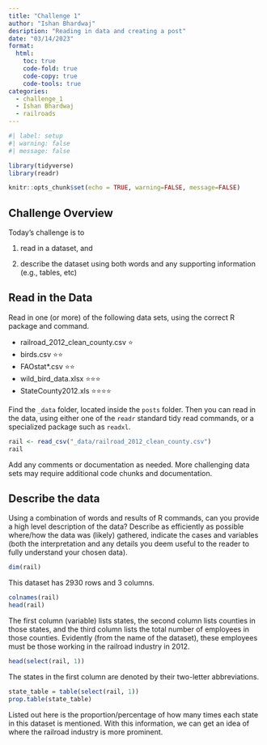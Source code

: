 ```yaml
---
title: "Challenge 1"
author: "Ishan Bhardwaj"
desription: "Reading in data and creating a post"
date: "03/14/2023"
format:
  html:
    toc: true
    code-fold: true
    code-copy: true
    code-tools: true
categories:
  - challenge_1
  - Ishan Bhardwaj
  - railroads
---
```


```r
#| label: setup
#| warning: false
#| message: false

library(tidyverse)
library(readr)

knitr::opts_chunk$set(echo = TRUE, warning=FALSE, message=FALSE)
```

## Challenge Overview

Today's challenge is to

1)  read in a dataset, and

2)  describe the dataset using both words and any supporting information (e.g., tables, etc)

## Read in the Data

Read in one (or more) of the following data sets, using the correct R package and command.

-   railroad_2012_clean_county.csv ⭐
-   birds.csv ⭐⭐
-   FAOstat\*.csv ⭐⭐
-   wild_bird_data.xlsx ⭐⭐⭐
-   StateCounty2012.xls ⭐⭐⭐⭐

Find the `_data` folder, located inside the `posts` folder. Then you can read in the data, using either one of the `readr` standard tidy read commands, or a specialized package such as `readxl`.

```r
rail <- read_csv("_data/railroad_2012_clean_county.csv")
rail
```

Add any comments or documentation as needed. More challenging data sets may require additional code chunks and documentation.

## Describe the data

Using a combination of words and results of R commands, can you provide a high level description of the data? Describe as efficiently as possible where/how the data was (likely) gathered, indicate the cases and variables (both the interpretation and any details you deem useful to the reader to fully understand your chosen data).

```r
dim(rail)
```

This dataset has 2930 rows and 3 columns.

```r
colnames(rail)
head(rail)
```

The first column (variable) lists states, the second column lists counties in those states, and the third column lists the total number of employees in those counties. Evidently (from the name of the dataset), these employees must be those working in the railroad industry in 2012.

```r
head(select(rail, 1))
```

The states in the first column are denoted by their two-letter abbreviations.

```r
state_table = table(select(rail, 1))
prop.table(state_table)
```

Listed out here is the proportion/percentage of how many times each state in this dataset is mentioned. With this information, we can get an idea of where the railroad industry is more prominent.